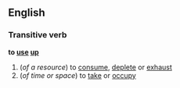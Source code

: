 ==English==
===Transitive verb===
'''to [[use]] [[up]]'''
#(''of a resource'') to [[consume]], [[deplete]] or [[exhaust]]
#(''of time or space'') to [[take]] or [[occupy]]